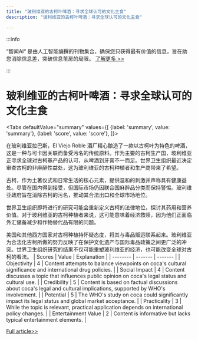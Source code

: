 ```yaml
---
title: "玻利维亚的古柯叶啤酒：寻求全球认可的文化主食"
description: "玻利维亚的古柯叶啤酒：寻求全球认可的文化主食"

---
```



:::info

“智闻AI“ 是由人工智能编撰的刊物集合，确保您只获得最有价值的信息，旨在助您消除信息差，突破信息茧房的局限。  [了解更多 >>](/zh-Hans/docs/guides)

:::

# 玻利维亚的古柯叶啤酒：寻求全球认可的文化主食


<Tabs
	defaultValue="summary"
	values={[
	{label: 'summary', value: 'summary'},
	{label: 'score', value: 'score'},
]}>
<TabItem value="summary">


在玻利维亚拉巴斯，El Viejo Roble 酒厂精心酿造了一款以古柯叶为特色的啤酒，这是一种与可卡因关联而备受污名的传统原料。作为主要的古柯生产国，玻利维亚正寻求全球对古柯基产品的认可，从啤酒到牙膏不一而足。世界卫生组织最近决定审查古柯的非麻醉性益处，这为玻利维亚的古柯种植者和生产商带来了希望。

古柯，作为土著仪式和日常生活的核心元素，提供温和的刺激并声称具有健康益处。尽管在国内得到接受，但国际市场仍因联合国麻醉品分类而保持警惕。玻利维亚政府旨在消除古柯的污名，推动其合法出口和全球市场地位。

世界卫生组织即将进行的研究可能会重新定义古柯的法律地位，探讨其药用和营养价值。对于玻利维亚的古柯种植者来说，这可能意味着经济救赎，因为他们正面临外汇储备减少和作物替代品有限的问题。

美国和其他西方国家对古柯种植持怀疑态度，将其与毒品贩运联系起来。玻利维亚为合法化古柯所做的努力反映了在保护文化遗产与国际毒品政策之间更广泛的冲突。世界卫生组织研究的结果不仅可能重塑玻利维亚的经济，也可能改变全球对古柯的看法。
</TabItem>
<TabItem value="score">
	| Scores     | Value   | Explanation |
	| -------- | ------- | ------- |
	| Objectivity  | 4    | Content attempts to balance viewpoints on coca's cultural significance and international drug policies.    |
	| Social Impact | 4     | Content discusses a topic that influences public opinion on coca's legal status and cultural use.    |
	| Credibility    | 5    | Content is based on factual discussions about coca's legal and cultural implications, supported by WHO's involvement.    |
	| Potential    | 5    | The WHO's study on coca could significantly impact its legal status and global market acceptance.    |
	| Practicality    | 3    | While the topic is relevant, practical application depends on international policy changes.    |
	| Entertainment Value    | 2    | Content is informative but lacks typical entertainment elements.    |
</TabItem>
</Tabs>

[Full article>>](https://apnews.com/article/bolivia-morales-cocaine-coca-leaf-indigenous-us-493894d8510c1d122f62bd3a4d3af2b6)
